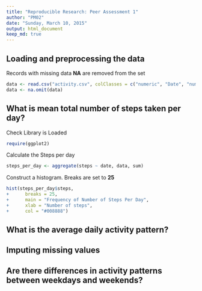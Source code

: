 ```yaml
---
title: "Reproducible Research: Peer Assessment 1"
author: "PM02"
date: "Sunday, March 10, 2015"
output: html_document
keep_md: true
---
```


## Loading and preprocessing the data
Records with missing data **NA** are removed from the set
```r
data <- read.csv("activity.csv", colClasses = c("numeric", "Date", "numeric"))
data <- na.omit(data)
```

## What is mean total number of steps taken per day?
Check Library is Loaded
```r
require(ggplot2)
```

Calculate the Steps per day
```r
steps_per_day <- aggregate(steps ~ date, data, sum)
```

Construct a histogram. Breaks are set to **25**
```r
hist(steps_per_day$steps, 
+      breaks = 25,
+      main = "Frequency of Number of Steps Per Day",
+      xlab = "Number of steps",
+      col = "#008888")
```

## What is the average daily activity pattern?



## Imputing missing values



## Are there differences in activity patterns between weekdays and weekends?
